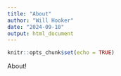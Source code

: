 ```yaml
---
title: "About"
author: "Will Hooker"
date: "2024-09-10"
output: html_document
---
```


```r
knitr::opts_chunk$set(echo = TRUE)
```


About!